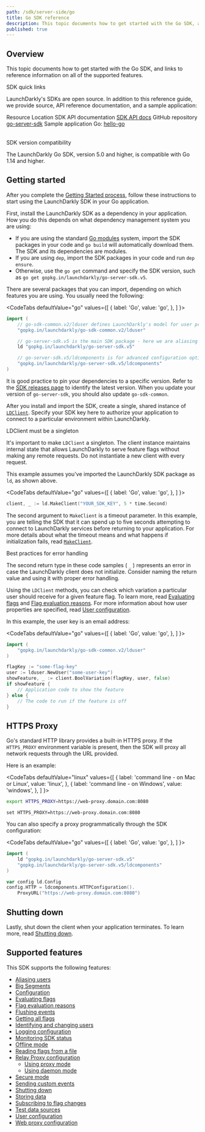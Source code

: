 ```yaml
---
path: /sdk/server-side/go
title: Go SDK reference
description: This topic documents how to get started with the Go SDK, and links to reference information on all of the supported features.
published: true
---
```


## Overview

This topic documents how to get started with the Go SDK, and links to reference information on all of the supported features.

<Callout intent="primary">
<CalloutTitle>SDK quick links</CalloutTitle>
<CalloutDescription>

LaunchDarkly's SDKs are open source. In addition to this reference guide, we provide source, API reference documentation, and a sample application:

<Table>
  <TableHeader>
    <TableHeadCell>Resource</TableHeadCell>
    <TableHeadCell>Location</TableHeadCell>
  </TableHeader>
  <TableBody>
    <TableRow>
      <TableCell>SDK API documentation</TableCell>
      <TableCell><a href="https://pkg.go.dev/gopkg.in/launchdarkly/go-server-sdk.v5">SDK API docs</a></TableCell>
    </TableRow>
    <TableRow>
      <TableCell>GitHub repository</TableCell>
      <TableCell><a href="https://github.com/launchdarkly/go-server-sdk">go-server-sdk</a></TableCell>
    </TableRow>
    <TableRow>
      <TableCell>Sample application</TableCell>
      <TableCell>Go: <a href="https://github.com/launchdarkly/hello-go">hello-go</a></TableCell>
    </TableRow>
  </TableBody>
</Table>

</CalloutDescription>
</Callout>

<Callout intent="info">
<CalloutTitle>SDK version compatibility</CalloutTitle>
<CalloutDescription>

The LaunchDarkly Go SDK, version 5.0 and higher, is compatible with Go 1.14 and higher.

</CalloutDescription>
</Callout>

## Getting started

After you complete the [Getting Started process](/home/getting-started), follow these instructions to start using the LaunchDarkly SDK in your Go application.

First, install the LaunchDarkly SDK as a dependency in your application. How you do this depends on what dependency management system you are using:

* If you are using the standard [Go modules](https://github.com/golang/go/wiki/Modules) system, import the SDK packages in your code and `go build` will automatically download them. The SDK and its dependencies are modules.
* If you are using `dep`, import the SDK packages in your code and run `dep ensure`.
* Otherwise, use the `go get` command and specify the SDK version, such as `go get gopkg.in/launchdarkly/go-server-sdk.v5`.

There are several packages that you can import, depending on which features you are using. You usually need the following:

<CodeTabs
  defaultValue="go"
  values={[
    { label: 'Go', value: 'go', },
  ]
}>
<CodeTabItem value="go">

```go
import (
    // go-sdk-common.v2/lduser defines LaunchDarkly's model for user properties
    "gopkg.in/launchdarkly/go-sdk-common.v2/lduser"

    // go-server-sdk.v5 is the main SDK package - here we are aliasing it to "ld"
    ld "gopkg.in/launchdarkly/go-server-sdk.v5"

    // go-server-sdk.v5/ldcomponents is for advanced configuration options
    "gopkg.in/launchdarkly/go-server-sdk.v5/ldcomponents"
)
```

</CodeTabItem>
</CodeTabs>

It is good practice to pin your dependencies to a specific version. Refer to the [SDK releases page](https://github.com/launchdarkly/go-server-sdk/releases) to identify the latest version. When you update your version of `go-server-sdk`, you should also update `go-sdk-common`.

After you install and import the SDK, create a single, shared instance of [`LDClient`](https://pkg.go.dev/gopkg.in/launchdarkly/go-server-sdk.v5#LDClient). Specify your SDK key here to authorize your application to connect to a particular environment within LaunchDarkly.

<Callout intent="alert">
<CalloutTitle>LDClient must be a singleton</CalloutTitle>
<CalloutDescription>

It's important to make `LDClient` a singleton. The client instance maintains internal state that allows LaunchDarkly to serve feature flags without making any remote requests. Do not instantiate a new client with every request.

</CalloutDescription>
</Callout>

This example assumes you've imported the LaunchDarkly SDK package as `ld`, as shown above.

<CodeTabs
  defaultValue="go"
  values={[
    { label: 'Go', value: 'go', },
  ]
}>
<CodeTabItem value="go">

```go
client, _ := ld.MakeClient("YOUR_SDK_KEY", 5 * time.Second)
```

</CodeTabItem>
</CodeTabs>

The second argument to `MakeClient` is a timeout parameter. In this example, you are telling the SDK that it can spend up to five seconds attempting to connect to LaunchDarkly services before returning to your application. For more details about what the timeout means and what happens if initialization fails, read [`MakeClient`](https://pkg.go.dev/gopkg.in/launchdarkly/go-server-sdk.v5#MakeClient).

<Callout intent="info">
<CalloutTitle>Best practices for error handling</CalloutTitle>
<CalloutDescription>

The second return type in these code samples ( `_` ) represents an error in case the LaunchDarkly client does not initialize. Consider naming the return value and using it with proper error handling.

</CalloutDescription>
</Callout>

Using the `LDClient` methods, you can check which variation a particular user should receive for a given feature flag. To learn more, read [Evaluating flags](/sdk/features/evaluating) and [Flag evaluation reasons](/sdk/features/evaluation-reasons). For more information about how user properties are specified, read [User configuration](/sdk/features/user-config).

In this example, the user key is an email address:

<CodeTabs
  defaultValue="go"
  values={[
    { label: 'Go', value: 'go', },
  ]
}>
<CodeTabItem value="go">

```go
import (
    "gopkg.in/launchdarkly/go-sdk-common.v2/lduser"
)

flagKey := "some-flag-key"
user := lduser.NewUser("some-user-key")
showFeature, _ := client.BoolVariation(flagKey, user, false)
if showFeature {
    // Application code to show the feature
} else {
    // The code to run if the feature is off
}
```

</CodeTabItem>
</CodeTabs>

## HTTPS Proxy

Go's standard HTTP library provides a built-in HTTPS proxy. If the `HTTPS_PROXY` environment variable is present, then the SDK will proxy all network requests through the URL provided.

Here is an example:

<CodeTabs
  defaultValue="linux"
  values={[
    { label: 'command line - on Mac or Linux', value: 'linux', },
    { label: 'command line - on Windows', value: 'windows', },
  ]
}>
<CodeTabItem value="linux">

```bash
export HTTPS_PROXY=https://web-proxy.domain.com:8080
```

</CodeTabItem>
<CodeTabItem value="windows">

```
set HTTPS_PROXY=https://web-proxy.domain.com:8080
```

</CodeTabItem>
</CodeTabs>

You can also specify a proxy programmatically through the SDK configuration:

<CodeTabs
  defaultValue="go"
  values={[
    { label: 'Go', value: 'go', },
  ]
}>
<CodeTabItem value="go">

```go
import (
    ld "gopkg.in/launchdarkly/go-server-sdk.v5"
    "gopkg.in/launchdarkly/go-server-sdk.v5/ldcomponents"
)

var config ld.Config
config.HTTP = ldcomponents.HTTPConfiguration().
    ProxyURL("https://web-proxy.domain.com:8080")
```

</CodeTabItem>
</CodeTabs>

## Shutting down

Lastly, shut down the client when your application terminates. To learn more, read [Shutting down](/sdk/features/shutdown#go).

## Supported features

This SDK supports the following features:

* [Aliasing users](/sdk/features/aliasing-users#go)
* [Big Segments](/sdk/features/big-segments#go)
* [Configuration](/sdk/features/config#go)
* [Evaluating flags](/sdk/features/evaluating#go)
* [Flag evaluation reasons](/sdk/features/evaluation-reasons#go)
* [Flushing events](/sdk/features/flush#go)
* [Getting all flags](/sdk/features/all-flags#go)
* [Identifying and changing users](/sdk/features/identify#go)
* [Logging configuration](/sdk/features/logging#go)
* [Monitoring SDK status](/sdk/features/monitoring#go)
* [Offline mode](/sdk/features/offline-mode#go)
* [Reading flags from a file](/sdk/features/flags-from-files#go)
* [Relay Proxy configuration](/sdk/features/relay-proxy-configuration)
  * [Using proxy mode](/sdk/features/relay-proxy-configuration/proxy-mode#go)
  * [Using daemon mode](/sdk/features/relay-proxy-configuration/daemon-mode#go)
* [Secure mode](/sdk/features/secure-mode#go)
* [Sending custom events](/sdk/features/events#go)
* [Shutting down](/sdk/features/shutdown#go)
* [Storing data](/sdk/features/storing-data#go)
* [Subscribing to flag changes](/sdk/features/flag-changes#go)
* [Test data sources](/sdk/features/test-data-sources#go)
* [User configuration](/sdk/features/user-config#go)
* [Web proxy configuration](/sdk/features/web-proxy#go)
